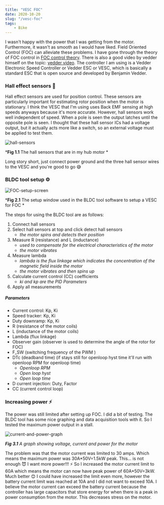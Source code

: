 ```yaml
---
title: "VESC FOC"
date: 2020-10-20
slug: "/vesc-foc"
tags:
    - Bike
---
```


I wasn't happy with the power that I was getting from the motor. Furthermore, it wasn't as smooth as I
would have liked. Field Oriented Control (FOC) can alleviate these problems. I have gone through the
theory of FOC control in [FOC control theory](/motor-control). There is also a good video by vedder himself
on the topic: [vedder video](https://www.youtube.com/watch?v=bYYNbxPXNEU&t=343s). The controller I am
using is a Vedder Electronic Speed Controller or Vedder ESC or VESC, which is basically a standard ESC that
is open source and developed by Benjamin Vedder.

### Hall effect sensors 🔬

Hall effect sensors are used for position control. These sensors are particularly important for estimating
rotor position when the motor is stationary. I think the VESC that I'm using uses Back EMF sensing at high
speeds anyways because it's more accurate. However, hall sensors work well independent of speed. When
a pole is seen the output latches until the opposite pole is seen. I thought that these hall sensor ICs
had a voltage output, but it actually acts more like a switch, so an external voltage must be applied to
test them.

<div style={{ maxWidth: '500px', height: 'auto', margin: '0 auto' }}>

<img src="./hall.jpg" alt="hall-sensors"/>

</div>

<div style={{ textAlign: 'center' }}>

*__Fig 1.1__ The hall sensors that are in my hub motor *

</div>

Long story short, just connect power ground and the three hall sensor wires to the VESC and you're good to
go 😅

### BLDC tool setup ⚙️

<div style={{ maxWidth: '1000px', height: 'auto', margin: '0 auto' }}>

<img src="./foc_screen.png" alt="FOC-setup-screen"/>

</div>

<div style={{ textAlign: 'center' }}>

*__Fig 2.1__ The setup window used in the BLDC tool software to setup a VESC for FOC *

</div>

The steps for using the BLDC tool are as follows:

1. Connect hall sensors
2. Select hall sensors at top and click detect hall sensors 
    - *the motor spins and detects their position*
3. Measure R (resistance) and L (inductance)
    - *used to compensate for the electrical characteristics of the motor*
    - *the motor vibrates*
4. Measure lambda
    - *lambda is the flux linkage which indicates the concentration of the magnetic field inside the motor*
    - *the motor vibrates and then spins up*
5. Calculate current control (CC) coefficients
    - *ki and kp are the PID Parameters*
6. Apply all measurements

##### Parameters

- Current control: Kp, Ki
- Speed tracker: Kp, Ki
- Duty downramp: Kp, Ki
- R (resistance of the motor coils)
- L (inductance of the motor coils)
- Lambda (flux linkage)
- Observer gain (observer is used to determine the angle of the rotor for FOC)
- F_SW (switching frequency of the PWM )
- DTc (deadband time) (if stays still for openloop hyst time it'll run with openloop RPM for openloop time)
    - *Openloop RPM*
    - *Open loop hyst*
    - *Open loop time*
- D current injection: Duty, Factor
- CC (current control loop)

### Increasing power ⚡

The power was still limited after setting up FOC. I did a bit of testing. The BLDC tool has some nice
graphing and data acquisition tools with it. So I tested the maximum power output in a stall.

<div style={{ maxWidth: '1000px', height: 'auto', margin: '0 auto' }}>

<img src="./power.png" alt="current-and-power-graph"/>

</div>

<div style={{ textAlign: 'center' }}>

*__Fig 3.1__ A graph showing voltage, current and power for the motor*

</div>

The problem was that the motor current was limited to 30 amps. Which means the maximum power was 
30A\*50V=1.5kW peak. This... is not enough 😈 I want more power!!! ⚡ So I increased the motor current
limit to 60A which means the motor can now have peak power of 60A\*50V=3kW. Much better 😊 I could have 
increased the limit even more, however the battery current limit was reached at 10A and I did not
want to exceed 10A. I believe the motor current can exceed the battery current because the controller
has large capacitors that store energy for when there is a peak in power consumption from the motor.
This decreases stress on the motor.
